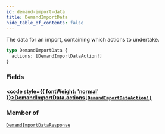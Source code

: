 ```yaml
---
id: demand-import-data
title: DemandImportData
hide_table_of_contents: false
---
```








The data for an import, containing which actions to undertake.

```graphql
type DemandImportData {
  actions: [DemandImportDataAction!]
}
```


### Fields

#### [<code style={{ fontWeight: 'normal' }}>DemandImportData.<b>actions</b></code>](#)<Bullet />[`[DemandImportDataAction!]`](/demand/api/graphql-admin/reference/objects/demand-import-data-action) <Badge class="secondary" text="list"/> <Badge class="secondary" text="object"/>
> 
> 



### Member of

[`DemandImportDataResponse`](/demand/api/graphql-admin/reference/objects/demand-import-data-response)  <Badge class="secondary" text="object"/>



